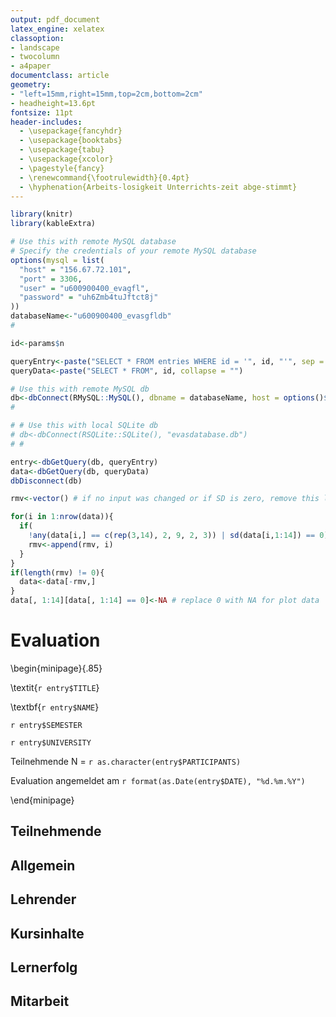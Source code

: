 ```yaml
---
output: pdf_document
latex_engine: xelatex
classoption:
- landscape
- twocolumn
- a4paper
documentclass: article
geometry: 
- "left=15mm,right=15mm,top=2cm,bottom=2cm"
- headheight=13.6pt
fontsize: 11pt
header-includes:
  - \usepackage{fancyhdr}
  - \usepackage{booktabs}
  - \usepackage{tabu}
  - \usepackage{xcolor}
  - \pagestyle{fancy}
  - \renewcommand{\footrulewidth}{0.4pt}
  - \hyphenation{Arbeits-losigkeit Unterrichts-zeit abge-stimmt}
---
```


```r
library(knitr)
library(kableExtra)
```


```r
# Use this with remote MySQL database
# Specify the credentials of your remote MySQL database
options(mysql = list(
  "host" = "156.67.72.101",
  "port" = 3306,
  "user" = "u600900400_evagfl",
  "password" = "uh6Zmb4tuJftct8j"
))
databaseName<-"u600900400_evasgfldb"
#

id<-params$n

queryEntry<-paste("SELECT * FROM entries WHERE id = '", id, "'", sep = "", collapse = "")
queryData<-paste("SELECT * FROM", id, collapse = "")

# Use this with remote MySQL db
db<-dbConnect(RMySQL::MySQL(), dbname = databaseName, host = options()$mysql$host, port = options()$mysql$port, user = options()$mysql$user, password = options()$mysql$password)
#

# # Use this with local SQLite db
# db<-dbConnect(RSQLite::SQLite(), "evasdatabase.db")
# #

entry<-dbGetQuery(db, queryEntry)
data<-dbGetQuery(db, queryData)
dbDisconnect(db)

rmv<-vector() # if no input was changed or if SD is zero, remove this line

for(i in 1:nrow(data)){
  if(
    !any(data[i,] == c(rep(3,14), 2, 9, 2, 3)) | sd(data[i,1:14]) == 0){
    rmv<-append(rmv, i)
  }
}
if(length(rmv) != 0){
  data<-data[-rmv,]
}
data[, 1:14][data[, 1:14] == 0]<-NA # replace 0 with NA for plot data
```

<!-- header and footer -->
\lhead{`r entry$NAME`}
\rhead{\textit{`r entry$TITLE`}}
\lfoot{Hergestellt mit \textbf{InstantEva Deutsch}}
\rfoot{\url{https://danieljach.shinyapps.io/instant-eva-deutsch/}}  

# Evaluation  

\medskip

\begin{minipage}{.85\linewidth}

\textbf{Kurstitel} \textit{`r entry$TITLE`}  

\smallskip

\textbf{`r entry$NAME`}  

\medskip

`r entry$SEMESTER`  

`r entry$UNIVERSITY`  

\bigskip

Teilnehmende N = `r as.character(entry$PARTICIPANTS)`  

\bigskip

Evaluation angemeldet am `r format(as.Date(entry$DATE), "%d.%m.%Y")`  

\end{minipage}

\vspace{10mm}

## Teilnehmende

\begin{minipage}{.45\linewidth}
Wie viele Jahre lernen Sie schon Deutsch?
\end{minipage}
\begin{minipage}{.05\linewidth}
\phantom{X}
\end{minipage}
\begin{minipage}{.45\linewidth}
```r
dt<-data[,"learnYears"]
n<-length(dt[!is.na(dt)])
mean<-round(mean(dt, na.rm = TRUE),0)
max<-max(dt, na.rm = TRUE)
min<-min(dt, na.rm = TRUE)
sd<-round(sd(dt, na.rm = TRUE),0)
dt<-data.frame(n, mean, sd, min, max)
colnames(dt)<-c("n", "M", "SD", "Min", "Max")

kable(dt, format = "latex", booktabs = TRUE) %>%
  kable_styling(full_width = TRUE)
```
\end{minipage}

\medskip

\begin{minipage}{.45\linewidth}
Ist Deutsch ein zentraler Bestandteil Ihres Studiums?
\end{minipage}
\begin{minipage}{.05\linewidth}
\phantom{X}
\end{minipage}
\begin{minipage}{.45\linewidth}
```r
dt<-data[,"germanCentral"]
n<-length(dt[!is.na(dt)])
freq<-table(dt)
prop<-round(prop.table(freq)*100,0)
no<-paste(prop["2"], "%", sep = "")
yes<-paste(prop["1"], "%", sep = "")
kA<-paste(prop["9"], "%", sep = "")
dt<-data.frame(n, yes, no, kA)
dt[grep("NA", dt)]<-"0"
colnames(dt)<-c("n", "Ja", "Nein", "k.A.")

kable(dt, format = "latex", booktabs = TRUE) %>%
  kable_styling(full_width = TRUE)
```
\end{minipage}

\medskip

\begin{minipage}{.45\linewidth}
Wie viele Stunden lernen Sie Deutsch vor und nach dem Unterricht insgesamt jede Woche?
\end{minipage}
\begin{minipage}{.05\linewidth}
\phantom{X}
\end{minipage}
\begin{minipage}{.45\linewidth}
```r
dt<-data[,"learnWeekly"]
n<-length(dt[!is.na(dt)])
mean<-round(mean(dt, na.rm = TRUE),0)
max<-max(dt, na.rm = TRUE)
min<-min(dt, na.rm = TRUE)
sd<-round(sd(dt, na.rm = TRUE),0)
dt<-data.frame(n, mean, sd, min, max)
colnames(dt)<-c("n", "M", "SD", "Min", "Max")

kable(dt, format = "latex", booktabs = TRUE) %>%
  kable_styling(full_width = TRUE)
```
\end{minipage}

\begin{minipage}{.45\linewidth}
Wie wichtig ist es Ihnen persönlich, Deutsch zu lernen?
\end{minipage}
\begin{minipage}{.05\linewidth}
\phantom{X}
\end{minipage}
\begin{minipage}{.45\linewidth}
```r
dt<-data[,"germanImportant"]
n<-paste("n = ", length(dt[!is.na(dt)]), sep = "")
par(cex.axis=1.5)
boxplot(dt, horizontal = TRUE, ylim = c(1,5), col = "orange", boxwex = .75, frame = FALSE); mtext(n,3, cex = 1.5)
```
\end{minipage}

\vspace{-5mm}

\begin{minipage}{.9\linewidth}
\begin{center}
{\small 
\textcolor{gray}{1 = überhaupt nicht wichtig $\leftrightarrow$ 5 = sehr wichtig}
}
\end{center}
\end{minipage}

## Allgemein  

\begin{minipage}{.9\linewidth}
\begin{center}
{\small 
\textcolor{gray}{1 = Ich stimme überhaupt nicht zu. $\leftrightarrow$ 5 = Ich stimme voll und ganz zu.}
}
\end{center}
\end{minipage}

\begin{minipage}{.45\linewidth}
Insgesamt bin ich mit dem Kurs zufrieden.
\end{minipage}
\begin{minipage}{.05\linewidth}
\phantom{X}
\end{minipage}
\begin{minipage}{.45\linewidth}
```r
dt<-data[,"satisfied"]
n<-paste("n = ", length(dt[!is.na(dt)]), sep = "")
par(cex.axis=1.5)
boxplot(dt, horizontal = TRUE, ylim = c(1,5), col = "orange", boxwex = .75, frame = FALSE); mtext(n,3, cex = 1.5)
```
\end{minipage}

\vspace{-5mm}

\begin{minipage}{.45\linewidth}
Ich würde den Kurs an Kommilitonen weiterempfehlen.
\end{minipage}
\begin{minipage}{.05\linewidth}
\phantom{X}
\end{minipage}
\begin{minipage}{.45\linewidth}
```r
dt<-data[,"recommend"]
n<-paste("n = ", length(dt[!is.na(dt)]), sep = "")
par(cex.axis=1.5)
boxplot(dt, horizontal = TRUE, ylim = c(1,5), col = "orange", boxwex = .75, frame = FALSE); mtext(n,3, cex = 1.5)
```
\end{minipage}

\vspace{-5mm}

## Lehrender  

\begin{minipage}{.9\linewidth}
\begin{center}
{\small 
\textcolor{gray}{1 = Ich stimme überhaupt nicht zu. $\leftrightarrow$ 5 = Ich stimme voll und ganz zu.}
}
\end{center}
\end{minipage}

\begin{minipage}{.45\linewidth}
Der Lehrende ist auf Bedürfnisse und Fragen der Teilnehmenden eingegangen.
\end{minipage}
\begin{minipage}{.05\linewidth}
\phantom{X}
\end{minipage}
\begin{minipage}{.45\linewidth}
```r
dt<-data[,"teacherResponds"]
n<-paste("n = ", length(dt[!is.na(dt)]), sep = "")
par(cex.axis=1.5)
boxplot(dt, horizontal = TRUE, ylim = c(1,5), col = "orange", boxwex = .75, frame = FALSE); mtext(n,3, cex = 1.5)
```
\end{minipage}

\vspace{-5mm}

\begin{minipage}{.45\linewidth}
Der Lehrende hat mir bei Lernproblemen geholfen.
\end{minipage}
\begin{minipage}{.05\linewidth}
\phantom{X}
\end{minipage}
\begin{minipage}{.45\linewidth}
```r
dt<-data[,"teacherHelps"]
n<-paste("n = ", length(dt[!is.na(dt)]), sep = "")
par(cex.axis=1.5)
boxplot(dt, horizontal = TRUE, ylim = c(1,5), col = "orange", boxwex = .75, frame = FALSE); mtext(n,3, cex = 1.5)
```
\end{minipage}

\vspace{-5mm}

\begin{minipage}{.45\linewidth}
Der Lehrende hat die Unterrichtszeit sinnvoll und nachvollziehbar eingeteilt.
\end{minipage}
\begin{minipage}{.05\linewidth}
\phantom{X}
\end{minipage}
\begin{minipage}{.45\linewidth}
```r
dt<-data[,"teacherOrganizes"]
n<-paste("n = ", length(dt[!is.na(dt)]), sep = "")
par(cex.axis=1.5)
boxplot(dt, horizontal = TRUE, ylim = c(1,5), col = "orange", boxwex = .75, frame = FALSE); mtext(n,3, cex = 1.5)
```
\end{minipage}

\vspace{-5mm}

\begin{minipage}{.45\linewidth}
Der Lehrende hat eine gute Arbeitsatmosphäre geschaffen.
\end{minipage}
\begin{minipage}{.05\linewidth}
\phantom{X}
\end{minipage}
\begin{minipage}{.45\linewidth}
```r
dt<-data[,"teacherAtmosphere"]
n<-paste("n = ", length(dt[!is.na(dt)]), sep = "")
par(cex.axis=1.5)
boxplot(dt, horizontal = TRUE, ylim = c(1,5), col = "orange", boxwex = .75, frame = FALSE); mtext(n,3, cex = 1.5)
```
\end{minipage}

\newpage

## Kursinhalte  

\begin{minipage}{.9\linewidth}
\begin{center}
{\small 
\textcolor{gray}{1 = Ich stimme überhaupt nicht zu. $\leftrightarrow$ 5 = Ich stimme voll und ganz zu.}
}
\end{center}
\end{minipage}

\begin{minipage}{.45\linewidth}
Der Kurs war gut auf mein Sprachniveau abgestimmt.
\end{minipage}
\begin{minipage}{.05\linewidth}
\phantom{X}
\end{minipage}
\begin{minipage}{.45\linewidth}
```r
dt<-data[,"courseLevel"]
n<-paste("n = ", length(dt[!is.na(dt)]), sep = "")
par(cex.axis=1.5)
boxplot(dt, horizontal = TRUE, ylim = c(1,5), col = "orange", boxwex = .75, frame = FALSE); mtext(n,3, cex = 1.5)
```
\end{minipage}

\vspace{-5mm}

\begin{minipage}{.45\linewidth}
Der Unterricht war vielseitig und abwechslungsreich gestaltet.
\end{minipage}
\begin{minipage}{.05\linewidth}
\phantom{X}
\end{minipage}
\begin{minipage}{.45\linewidth}
```r
dt<-data[,"courseDiverse"]
n<-paste("n = ", length(dt[!is.na(dt)]), sep = "")
par(cex.axis=1.5)
boxplot(dt, horizontal = TRUE, ylim = c(1,5), col = "orange", boxwex = .75, frame = FALSE); mtext(n,3, cex = 1.5)
```
\end{minipage}

\vspace{-5mm}

\begin{minipage}{.45\linewidth}
Ich hatte im Unterricht genug Gelegenheit, Deutsch zu sprechen.
\end{minipage}
\begin{minipage}{.05\linewidth}
\phantom{X}
\end{minipage}
\begin{minipage}{.45\linewidth}
```r
dt<-data[,"courseSpeaking"]
n<-paste("n = ", length(dt[!is.na(dt)]), sep = "")
par(cex.axis=1.5)
boxplot(dt, horizontal = TRUE, ylim = c(1,5), col = "orange", boxwex = .75, frame = FALSE); mtext(n,3, cex = 1.5)
```
\end{minipage}

\vspace{-5mm}

## Lernerfolg   

\begin{minipage}{.9\linewidth}
\begin{center}
{\small 
\textcolor{gray}{1 = Ich stimme überhaupt nicht zu. $\leftrightarrow$ 5 = Ich stimme voll und ganz zu.}
}
\end{center}
\end{minipage}

\begin{minipage}{.45\linewidth}
Mein persönlicher Lernerfolg entspricht meinen Erwartungen.
\end{minipage}
\begin{minipage}{.05\linewidth}
\phantom{X}
\end{minipage}
\begin{minipage}{.45\linewidth}
```r
dt<-data[,"learningSuccess"]
n<-paste("n = ", length(dt[!is.na(dt)]), sep = "")
par(cex.axis=1.5)
boxplot(dt, horizontal = TRUE, ylim = c(1,5), col = "orange", boxwex = .75, frame = FALSE); mtext(n,3, cex = 1.5)
```
\end{minipage}

\vspace{-5mm}

\begin{minipage}{.45\linewidth}
Die eingesetzten Materialien, Arbeitsformen und Medien haben zu meinem Lernerfolg beigetragen.
\end{minipage}
\begin{minipage}{.05\linewidth}
\phantom{X}
\end{minipage}
\begin{minipage}{.45\linewidth}
```r
dt<-data[,"material"]
n<-paste("n = ", length(dt[!is.na(dt)]), sep = "")
par(cex.axis=1.5)
boxplot(dt, horizontal = TRUE, ylim = c(1,5), col = "orange", boxwex = .75, frame = FALSE); mtext(n,3, cex = 1.5)
```
\end{minipage}

\vfill

## Mitarbeit  

\begin{minipage}{.9\linewidth}
\begin{center}
{\small 
\textcolor{gray}{1 = Ich stimme überhaupt nicht zu. $\leftrightarrow$ 5 = Ich stimme voll und ganz zu.}
}
\end{center}
\end{minipage}

\begin{minipage}{.45\linewidth}
Die meisten Teilnehmenden sind regelmäßig zum Kurs gekommen.
\end{minipage}
\begin{minipage}{.05\linewidth}
\phantom{X}
\end{minipage}
\begin{minipage}{.45\linewidth}
```r
dt<-data[,"participantsPresent"]
n<-paste("n = ", length(dt[!is.na(dt)]), sep = "")
par(cex.axis=1.5)
boxplot(dt, horizontal = TRUE, ylim = c(1,5), col = "orange", boxwex = .75, frame = FALSE); mtext(n,3, cex = 1.5)
```
\end{minipage}

\vspace{-5mm}

\begin{minipage}{.45\linewidth}
Die meisten Teilnehmenden haben aktiv im Kurs mitgearbeitet.
\end{minipage}
\begin{minipage}{.05\linewidth}
\phantom{X}
\end{minipage}
\begin{minipage}{.45\linewidth}
```r
dt<-data[,"participantsActive"]
n<-paste("n = ", length(dt[!is.na(dt)]), sep = "")
par(cex.axis=1.5)
boxplot(dt, horizontal = TRUE, ylim = c(1,5), col = "orange", boxwex = .75, frame = FALSE); mtext(n,3, cex = 1.5)
```
\end{minipage}

\vspace{-5mm}

\begin{minipage}{.45\linewidth}
Die meisten Teilnehmenden sind dem Kurs aufmerksam gefolgt.
\end{minipage}
\begin{minipage}{.05\linewidth}
\phantom{X}
\end{minipage}
\begin{minipage}{.45\linewidth}
```r
dt<-data[,"participantsAttentive"]
n<-paste("n = ", length(dt[!is.na(dt)]), sep = "")
par(cex.axis=1.5)
boxplot(dt, horizontal = TRUE, ylim = c(1,5), col = "orange", boxwex = .75, frame = FALSE); mtext(n,3, cex = 1.5)
```
\end{minipage}

\vfill

\begin{minipage}{.85\linewidth}
\textcolor{gray}{{\small Die Ergebnisse werden in Form von Boxplots abgebildet: Die orange Box steht für die mittleren 50 Prozent der Antworten, der vertikale Strich in der Box für den Median, die umgebenden gestrichelten Elemente für die tieferen und höheren Werte. Einzelne extreme Werte werden als Punkte angezeigt.}}
\end{minipage}
